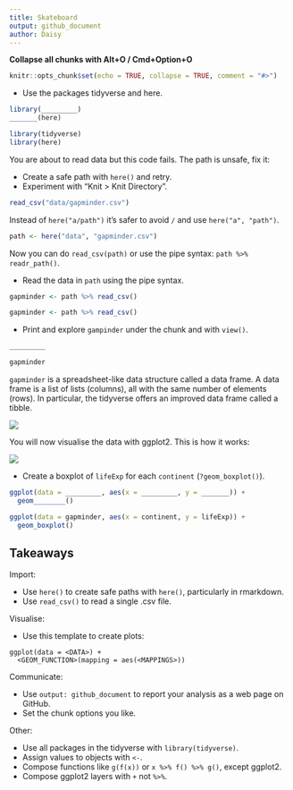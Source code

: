 ```yaml
---
title: Skateboard
output: github_document
author: Daisy
---
```


**Collapse all chunks with Alt+O / Cmd+Option+O**



```r
knitr::opts_chunk$set(echo = TRUE, collapse = TRUE, comment = "#>")
```



* Use the packages tidyverse and here.

```r
library(_________)
_______(here)
```

```r
library(tidyverse)
library(here)
```

You are about to read data but this code fails. The path is unsafe,  fix it:

* Create a safe path with `here()` and retry.
* Experiment with "Knit > Knit Directory".

```r
read_csv("data/gapminder.csv")
```



Instead of `here("a/path")` it's safer to avoid `/` and use `here("a", "path")`.

```r
path <- here("data", "gapminder.csv")
```



Now you can do `read_csv(path)` or use the pipe syntax: `path %>% readr_path()`.

* Read the data in `path` using the pipe syntax.

```r
gapminder <- path %>% read_csv()
```

```r
gapminder <- path %>% read_csv()
```



* Print and explore `gampinder` under the chunk and with `view()`.

```r
_________
```

```r
gapminder
```



`gapminder` is a spreadsheet-like data structure called a data frame. A data frame is a list of lists (columns), all with the same number of elements (rows). In particular, the tidyverse offers an improved data frame called a tibble.

![](http://i.imgur.com/zKA3A2g.png)



You will now visualise the data with ggplot2. This is how it works:

![](http://i.imgur.com/T77FopE.png)



* Create a boxplot of `lifeExp` for each `continent` (`?geom_boxplot()`).

```r
ggplot(data = _________, aes(x = _________, y = _______)) +
  geom________()
```

```r
ggplot(data = gapminder, aes(x = continent, y = lifeExp)) +
  geom_boxplot()
```



## Takeaways

Import:

* Use `here()` to create safe paths with `here()`, particularly in rmarkdown.
* Use `read_csv()` to read a single .csv file.

Visualise:

* Use this template to create plots:

```
ggplot(data = <DATA>) +
  <GEOM_FUNCTION>(mapping = aes(<MAPPINGS>))
```

Communicate: 

* Use `output: github_document` to report your analysis as a web page on GitHub.
* Set the chunk options you like.

Other:

* Use all packages in the tidyverse with `library(tidyverse)`.
* Assign values to objects with `<-`.
* Compose functions like `g(f(x))` or `x %>% f() %>% g()`, except ggplot2.
* Compose ggplot2 layers with `+` not `%>%`.
